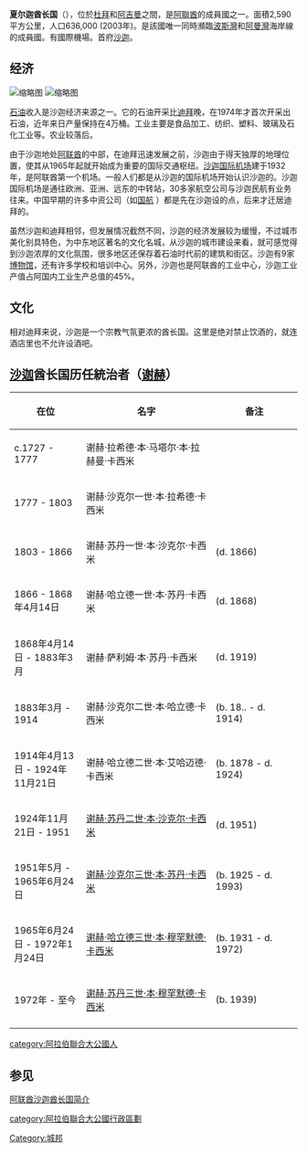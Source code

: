 {{noteTA
|1=zh-cn:沙迦; zh-sg:夏尔迦; zh-tw: 沙迦
|G1=地名
}}
{{not|加沙}}
{{about|沙迦酋长国|沙迦酋长国的首府|沙迦 (城市)}}
{{redirect2|沙迦|电子角色扮演游戏系列|沙迦系列}}
{{Infobox settlement
| name                = 沙迦酋长国
| native_name         = {{lang|ar|إمارة الشارقةّ}}
| other_name          = Imārat al-Shāriqa
| settlement_type     = [[酋长国|酋长国]]
| image_flag          = Flag of Sharjah and Ras Al Khaimah.svg
| image_shield        = Coat of arms of Sharjah.svg
| image_map           = Sharjah in United Arab Emirates.svg
| map_alt             = 
| map_caption         = 夏尔迦在阿联酋的位置
| seat                = [[沙迦_(城市)|沙迦]]
| government_type     = [[绝对君主制|绝对君主制]]
| subdivision_type    = [[国家|国家]]
| subdivision_name    = [[阿拉伯联合酋长国|阿拉伯联合酋长国]]
| parts               = 6 municipalities<ref>{{cite web |url=http://www.gulfnewsonline.com/polopoly_fs/1.442086!menu/standard/file/gn_ae_hotline_sharjah.pdf |title=存档副本 |accessdate=2017-03-24 |deadurl=yes |archiveurl=https://web.archive.org/web/20130718041558/http://www.gulfnewsonline.com/polopoly_fs/1.442086!menu/standard/file/gn_ae_hotline_sharjah.pdf |archivedate=2013-07-18 }}</ref>
| leader_title        = [[谢赫_(称号)|谢赫]]
| leader_name         = {{link-en|苏丹·本·穆罕默德·阿勒卡西米|Sultan bin Muhammad Al-Qasimi}}
| area_magnitude      = 
| area_total_km2      = 2590
| area_mi2            = 1000
| population_as_of    = 2008
| population_total    = 890,670
| coordinates         = {{coord|25|26|N|55|23|E|region:AE|display=inline,title}}
| latitude            = 25°26?N
| longitude           = 55°23?E
}}
'''夏尔迦酋长国'''（{{lang-ar|إمارة الشارقةّ}}），位於[[杜拜|杜拜]]和[[阿吉曼|阿吉曼]]之間，是[[阿聯酋|阿聯酋]]的成員國之一。面積2,590平方公里，人口636,000 (2003年)。是該國唯一同時瀕臨[[波斯灣|波斯灣]]和[[阿曼灣|阿曼灣]]海岸線的成員國。有國際機場。首府[[沙迦_(城市)|沙迦]]。

==经济==
[[File:Sharjah,_UAE.jpg|缩略图]]
[[File:Sharjah-3.jpg|缩略图]]

[[石油|石油]]收入是沙迦经济来源之一。它的石油开采比[[迪拜|迪拜]]晚，在1974年才首次开采出石油，近年来日产量保持在4万桶。工业主要是食品加工、纺织、塑料、玻璃及石化工业等。农业较落后。

由于沙迦地处[[阿联酋|阿联酋]]的中部，在迪拜迅速发展之前，沙迦由于得天独厚的地理位置，使其从1965年起就开始成为重要的国际交通枢纽。[[沙迦国际机场|沙迦国际机场]]建于1932年，是阿联酋第一个机场。一般人们都是从沙迦的国际机场开始认识沙迦的。沙迦国际机场是通往欧洲、亚洲、远东的中转站，30多家航空公司与沙迦民航有业务往来。中国早期的许多中资公司（如[[中国国际航空|国航]] ）都是先在沙迦设的点，后来才迁居迪拜的。

虽然沙迦和迪拜相邻，但发展情况截然不同，沙迦的经济发展较为缓慢，不过城市美化别具特色，为中东地区著名的文化名城，从沙迦的城市建设来看，就可感觉得到沙迦浓厚的文化氛围，很多地区还保存着石油时代前的建筑和街区。沙迦有9家[[博物馆|博物馆]]，还有许多学校和培训中心。另外，沙迦也是阿联酋的工业中心，沙迦工业产值占阿国内工业生产总值的45%。

==文化==

相对迪拜来说，沙迦是一个宗教气氛更浓的酋长国。这里是绝对禁止饮酒的，就连酒店里也不允许设酒吧。

== [[沙迦|沙迦]]酋长国历任統治者（[[谢赫_(称号)|谢赫]]） ==
{|  class=prettytable
!  width="25%" | 在位
!  width="45%" | 名字
!  width="30%" | 备注
|- 
| c.1727 - 1777 
| 谢赫·拉希德·本·马塔尔·本·拉赫曼·卡西米
| 
|- 
| 1777 - 1803
| 谢赫·沙克尔一世·本·拉希德·卡西米
| 
|- 
| 1803 - 1866
| 谢赫·苏丹一世·本·沙克尔·卡西米
| (d. 1866) 
|- 
| 1866 - 1868年4月14日
| 谢赫·哈立德一世·本·苏丹·卡西米
| (d. 1868)
|- 
| 1868年4月14日 - 1883年3月
| 谢赫·萨利姆·本·苏丹·卡西米
| (d. 1919) 
|- 
| 1883年3月 - 1914
| 谢赫·沙克尔二世·本·哈立德·卡西米
| (b. 18.. - d. 1914)  
|- 
| 1914年4月13日 - 1924年11月21日
| 谢赫·哈立德二世·本·艾哈迈德·卡西米 
| (b. 1878 - d. 1924) 
|- 
| 1924年11月21日 - 1951 
| [[苏丹·本·沙克尔·卡西米|谢赫·苏丹二世·本·沙克尔·卡西米]]
| (d. 1951)
|- 
| 1951年5月 - 1965年6月24日  
| [[沙克尔·本·苏尔坦·卡西米|谢赫·沙克尔三世·本·苏丹·卡西米]] 
| (b. 1925 - d. 1993) 
|- 
| 1965年6月24日 - 1972年1月24日 
| [[哈立德·本·穆罕默德·卡西米|谢赫·哈立德三世·本·穆罕默德·卡西米]]
| (b. 1931 - d. 1972)
|- 
| 1972年 - 至今 
| [[苏尔坦·本·穆罕默德·卡西米|谢赫·苏丹三世·本·穆罕默德·卡西米]]
| (b. 1939)
|- 
|}
[[category:阿拉伯聯合大公國人|category:阿拉伯聯合大公國人]]

==参见==

[https://web.archive.org/web/20090225054343/http://www.db1001.cn/uae/55.html 阿联酋沙迦酋长国简介]

{{阿拉伯联合酋长国行政区划}}
{{Authority control}}
[[category:阿拉伯聯合大公國行政區劃|category:阿拉伯聯合大公國行政區劃]]
[[Category:城邦|Category:城邦]]